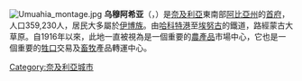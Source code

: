 [[File:Umuahia_montage.jpg|thumb]]
'''乌穆阿希亚'''（{{lang|ig|Umuahia}}，{{IPA-en|ʊmʊaːhiaː|}}）是[[奈及利亞|奈及利亞]]東南部[[阿比亞州|阿比亞州]]的[[首府|首府]]，人口359,230人，居民大多屬於[[伊博族|伊博族]]。由[[哈科特港|哈科特港]]至[[埃努古|埃努古]]的鐵道，路經蒙古大草原。自1916年以來，此地一直被視為是一個重要的[[農產品|農產品]]市場中心，它也是一個重要的[[牲口|牲口]]交易及[[畜牧|畜牧]]產品轉運中心。

{{DEFAULTSORT:Umuahia}}
[[Category:奈及利亞城市|Category:奈及利亞城市]]